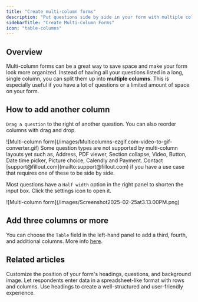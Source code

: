 ```yaml
---
title: "Create multi-column forms"
description: "Put questions side by side in your form with multiple columns."
sidebarTitle: "Create Multi-Column Forms"
icon: "table-columns"
---
```


## Overview

Multi-column forms can be a great way to save space and make your form look more organized. Instead of having all your questions listed in a long, single column, you can split them up into **multiple columns**. This is especially useful if you have a lot of questions or a limited amount of space on your form.

## How to add another column

`Drag a question` to the right of another question. You can also reorder columns with drag and drop.

<Frame>
  ![Multi-column form](/images/Multicolumns-ezgif.com-video-to-gif-converter.gif)
</Frame>

<Note>
  Some question types are not supported by multi-column layouts yet such as, Address, PDF viewer, Section collapse, Video, Button, Date time picker, Picture choice, Calendly and Payment. Contact [support@fillout.com](mailto:support@fillout.com) if you have a use case that requires one of these to be side by side.
</Note>

Most questions have a `Half width` option in the right panel to shorten the input box. Click the settings icon to open it.

<Frame>
  ![Multi-column form](/images/Screenshot2025-02-25at3.13.00PM.png)
</Frame>

## Add three columns or more

You can choose the `Table` field in the left-hand panel to add a third, fourth, and additional columns. More info [here](/help/table).

## Related articles

<CardGroup cols={3}>
  <Card title="Page layout" icon="rectangles-mixed" iconType="regular" color="#FFC738" href="/help/layout">
    Customize the position of your form's headings, questions, and background image.
  </Card>
  <Card title="Add a table" icon="table-cells" iconType="regular" color="#FFC738" href="/help/table">
    Let respondents enter data in a spreadsheet-like format with rows and columns.
  </Card>
  <Card title="Add headings" icon="heading" iconType="regular" color="#FFC738" href="/help/heading">
    Use headings to create a well-structured and user-friendly experience.
  </Card>
</CardGroup>